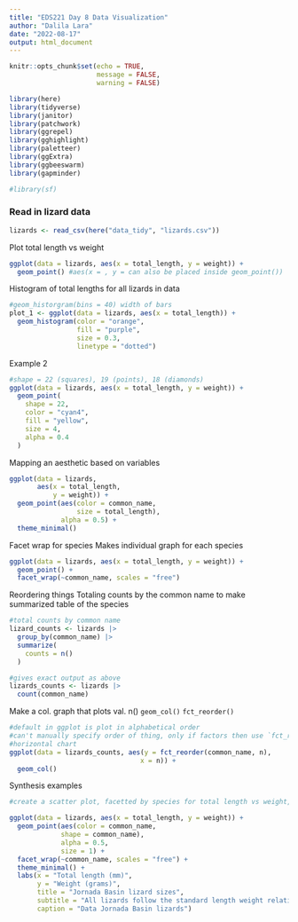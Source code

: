 ```yaml
---
title: "EDS221 Day 8 Data Visualization"
author: "Dalila Lara"
date: "2022-08-17"
output: html_document
---
```


```r
knitr::opts_chunk$set(echo = TRUE,
                      message = FALSE,
                      warning = FALSE)
```

```r
library(here)
library(tidyverse)
library(janitor)
library(patchwork)
library(ggrepel)
library(gghighlight)
library(paletteer)
library(ggExtra)
library(ggbeeswarm)
library(gapminder)

#library(sf)
```

### Read in lizard data
```r
lizards <- read_csv(here("data_tidy", "lizards.csv"))
```

Plot total length vs weight
```r
ggplot(data = lizards, aes(x = total_length, y = weight)) +
  geom_point() #aes(x = , y = can also be placed inside geom_point())
```

Histogram of total lengths for all lizards in data
```r
#geom_historgram(bins = 40) width of bars
plot_1 <- ggplot(data = lizards, aes(x = total_length)) +
  geom_histogram(color = "orange",
                 fill = "purple",
                 size = 0.3,
                 linetype = "dotted")
```

Example 2 
```r
#shape = 22 (squares), 19 (points), 18 (diamonds)
ggplot(data = lizards, aes(x = total_length, y = weight)) +
  geom_point(
    shape = 22,
    color = "cyan4",
    fill = "yellow",
    size = 4,
    alpha = 0.4
  )
```

Mapping an aesthetic based on variables 
```r
ggplot(data = lizards,
       aes(x = total_length,
           y = weight)) +
  geom_point(aes(color = common_name,
                 size = total_length),
             alpha = 0.5) +
  theme_minimal()
```

Facet wrap for species 
Makes individual graph for each species
```r
ggplot(data = lizards, aes(x = total_length, y = weight)) +
  geom_point() +
  facet_wrap(~common_name, scales = "free") 
```

Reordering things 
Totaling counts by the common name to make summarized table of the species 
```r
#total counts by common name
lizard_counts <- lizards |>
  group_by(common_name) |>
  summarize(
    counts = n()
  )

#gives exact output as above 
lizards_counts <- lizards |>
  count(common_name)
```

Make a col. graph that plots val. n()
`geom_col()`
`fct_reorder()`
```r
#default in ggplot is plot in alphabetical order 
#can't manually specify order of thing, only if factors then use `fct_reorder`
#horizontal chart 
ggplot(data = lizards_counts, aes(y = fct_reorder(common_name, n),
                                 x = n)) +
  geom_col()
```

Synthesis examples 
```r
#create a scatter plot, facetted by species for total length vs weight, color and shape of points should differ by species (common name). Change theme, make each faceted pannel have flexible axes limits(scales should be free)

ggplot(data = lizards, aes(x = total_length, y = weight)) +
  geom_point(aes(color = common_name,
             shape = common_name),
             alpha = 0.5,
             size = 1) +
  facet_wrap(~common_name, scales = "free") +
  theme_minimal() +
  labs(x = "Total length (mm)",
       y = "Weight (grams)",
       title = "Jornada Basin lizard sizes",
       subtitle = "All lizards follow the standard length weight relationship with Western whiptails as largest.",
       caption = "Data Jornada Basin lizards")
```


